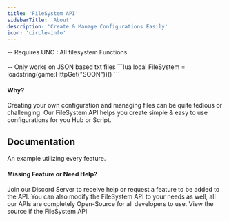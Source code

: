 ```yaml
---
title: 'FileSystem API'
sidebarTitle: 'About'
description: 'Create & Manage Configurations Easily'
icon: 'circle-info'
---
```


<Warning>
-- Requires UNC : All filesystem Functions<br></br>
-- Only works on JSON based txt files
</Warning>
```lua
local FileSystem = loadstring(game:HttpGet("SOON"))()
```

#### Why?
Creating your own configuration and managing files can be quite tedious or challenging. Our FileSystem API helps you create simple & easy to use configurations for you Hub or Script.

## Documentation
<CardGroup cols={9}>
  <Card href="example" icon="code" title="Example">An example utilizing every feature.</Card>
  <Card href="propFolder" title="propFolder"></Card>
  <Card href="default" title="default"></Card>
  <Card href="propConfig" title="propConfig"></Card>
  <Card href="reconcile" title="reconcile"></Card>
  <Card href="prop" title="prop"></Card>
  <Card href="set" title="set"></Card>
  <Card href="get" title="get"></Card>
  <Card href="delete" title="delete"></Card>
</CardGroup>

#### Missing Feature or Need Help?
Join our Discord Server to receive help or request a feature to be added to the API. You can also modify the FileSystem API to your needs as well, all our APIs are completely Open-Source for all developers to use.
<Card title="Source" icon="up-right-from-square" iconType="solid" href="source">View the source if the FileSystem API</Card>